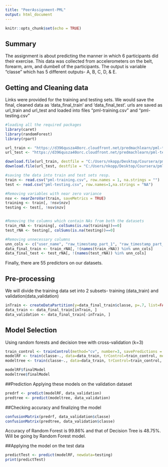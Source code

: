 ---
title: "PeerAssignment-PML"
output: html_document
---

```{r setup, include=FALSE}
knitr::opts_chunk$set(echo = TRUE)
```

## Summary
The assignment is about predicting the manner in which 6 participants did their exercise. This data was collected from accelerometers on the belt, forearm, arm, and dumbell of the participants. The output is variable "classe" which has 5 different outputs- A, B, C, D, & E.

## Getting and Cleaning data
Links were provided for the training and testing sets. We would save the final, cleaned data as 'data_final_train' and 'data_final_test'.
urls are saved as url_train and url_test and loaded into files "pml-training.csv" and "pml-testing.csv"

```{r}
#loading all the required packages
library(caret)
library(randomForest)
library(rpart)
```

```{r}
url_train <- "https://d396qusza40orc.cloudfront.net/predmachlearn/pml-training.csv"
url_test <- "https://d396qusza40orc.cloudfront.net/predmachlearn/pml-testing.csv"

download.file(url_train, destfile = "C:/Users/nkopp/Desktop/Coursera/pml-training.csv")
download.file(url_test, destfile = "C:/Users/nkopp/Desktop/Coursera/pml-testing.csv")

#saving the data into train and test sets resp.
train <- read.csv("pml-training.csv", row.names = 1, na.strings = "")
test <- read.csv("pml-testing.csv", row.names=1,na.strings = "NA")

#Removing variables with near zero variance
nsv <- nearZeroVar(train, saveMetrics = TRUE)
training <- train[, !nsv$nzv]
testing <- test[, !nsv$nzv]


#Removing the columns which contain NAs from both the datasets
train_rNA <- training[, colSums(is.na(training))==0]
test_rNA <- testing[, colSums(is.na(testing))==0]

#Removing unnecessary columns
unn_cols <- c("user_name", "raw_timestamp_part_1", "raw_timestamp_part_2", "cvtd_timestamp", "new_window")
data_final_train <- train_rNA[, !(names(train_rNA)) %in% unn_cols]
data_final_test <- test_rNA[, !(names(test_rNA)) %in% unn_cols]
```
Finally, there are 55 predictors on our datasets.

## Pre-processing
We will divide the training data set into 2 subsets- training (data_train) and validation(data_validation)

```{r}
inTrain <- createDataPartition(y=data_final_train$classe, p=.7, list=FALSE)
data_train <- data_final_train[inTrain, ]
data_validation <- data_final_train[-inTrain, ]
```

## Model Selection
Using random forests and decision tree with cross-validation (k=3)

```{r}
train_control <- trainControl(method="cv", number=3, savePredictions = TRUE)
modelRF <- train(classe~., data=data_train, trControl=train_control, method="rf")
modeltree <- train(classe~., data=data_train, trControl=train_control, method="rpart")
```
```{r}
modelRF$finalModel
modeltree$finalModel
```

##Prediction
Applying these models on the validation dataset

```{r}
predrf <- predict(modelRF, data_validation)
predtree <- predict(modeltree, data_validation)
```

##Checking accuracy and finalizing the model
```{r}
confusionMatrix(predrf, data_validation$classe)
confusionMatrix(predtree, data_validation$classe)
```

Accuracy of Random Forest is 99.86% and that of Decision Tree is 48.75%. Will be going by Random Forest model.

##Applying the model on the test data
```{R}
predictTest <- predict(modelRF, newdata=testing)
print(predictTest)
```






